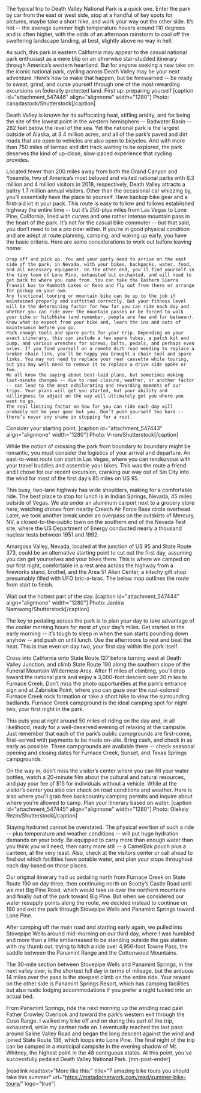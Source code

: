The typical trip to Death Valley National Park is a quick one. Enter the park by car from the east or west side, stop at a handful of key spots for pictures, maybe take a short hike, and work your way out the other side. It’s hot -- the average summer high temperature hovers around 110 degrees and is often higher, with the odds of an afternoon rainstorm to cool off the sweltering landscape landing, at best, slightly above no way in hell.

As such, this park in eastern California may appear to the casual national park enthusiast as a mere blip on an otherwise star-studded itinerary through America’s western heartland. But for anyone seeking a new take on the iconic national park, cycling across Death Valley may be your next adventure. Here’s how to make that happen, but be forewarned -- be ready to sweat, grind, and curse yourself through one of the most rewarding excursions on federally protected land.
First up: preparing yourself
[caption id="attachment_547446" align="alignnone" width="1280"] Photo: canadastock/Shutterstock[/caption]

Death Valley is known for its suffocating heat, stifling aridity, and for being the site of the lowest point in the western hemisphere -- Badwater Basin -- 282 feet below the level of the sea. Yet the national park is the largest outside of Alaska, at 3.4 million acres, and all of the park’s paved and dirt roads that are open to vehicles are also open to bicycles. And with more than 750 miles of tarmac and dirt track waiting to be explored, the park deserves the kind of up-close, slow-paced experience that cycling provides.

Located fewer than 200 miles away from both the Grand Canyon and Yosemite, two of America’s most beloved and visited national parks with 6.3 million and 4 million visitors in 2018, respectively, Death Valley attracts a paltry 1.7 million annual visitors. Other than the occasional car whizzing by, you’ll essentially have the place to yourself. Have backup bike gear and a first-aid kit in your pack. This route is easy to follow and follows established highway the entire time -- but it’s 250-plus miles from Las Vegas to Lone Pine, California, lined with curves and one rather intense mountain pass in the heart of the park. It’s not for the casual bike commuter -- but that said, you don’t need to be a pro rider either. If you’re in good physical condition and are adept at route planning, camping, and waking up early, you have the basic criteria. Here are some considerations to work out before leaving home:

 	Drop off and pick up. You and your party need to arrive on the east side of the park, in Nevada, with your bikes, backpacks, water, food, and all necessary equipment. On the other end, you’ll find yourself in the tiny town of Lone Pine, exhausted but enchanted, and will need to get back to where you came from. You can take the Eastern Sierra Transit bus to Mammoth Lakes or Reno and fly out from there or arrange for pickup on your own.
 	Any functional touring or mountain bike can be up to the job if maintained properly and outfitted correctly. But your fitness level will be the determining factor for how far you can ride each day and whether you can ride over the mountain passes or be forced to walk your bike or hitchhike (and remember, people are few and far between). Know what to expect from your bike and, learn the ins and outs of maintenance before you go.
 	Pack enough tools and spare parts for your trip. Depending on your exact itinerary, this can include a few spare tubes, a patch kit and pump, and various wrenches for screws, bolts, pedals, and perhaps even axles. If you find yourself on a remote dirt road needing to replace a broken chain link, you’ll be happy you brought a chain tool and spare links. You may not need to replace your rear cassette while touring, but you may well need to remove it to replace a drive side spoke or two.
 	We all know the saying about best-laid plans, but sometimes making last-minute changes -- due to road closure, weather, or another factor -- can lead to the most exhilarating and rewarding moments of our trips. Your plans will get you started, but your ability and willingness to adjust on the way will ultimately get you where you want to go.
 	The real limiting factor on how far you can ride each day will probably not be your gear but you. Don’t push yourself too hard -- there’s never any shame in stopping for a rest.

Consider your starting point.
[caption id="attachment_547443" align="alignnone" width="1280"] Photo: V-ron/Shutterstock[/caption]

While the notion of crossing the park from boundary to boundary might be romantic, you must consider the logistics of your arrival and departure. An east-to-west route can start in Las Vegas, where you can rendezvous with your travel buddies and assemble your bikes. This was the route a friend and I chose for our recent excursion, cranking our way out of Sin City into the wind for most of the first day’s 85 miles on US 95.

This busy, two-lane highway has wide shoulders, making for a comfortable ride. The best place to stop for lunch is in Indian Springs, Nevada, 45 miles outside of Vegas. We ate under an aluminum carport next to a grocery store here, watching drones from nearby Creech Air Force Base circle overhead. Later, we took another break under an overpass on the outskirts of Mercury, NV, a closed-to-the-public town on the southern end of the Nevada Test site, where the US Department of Energy conducted nearly a thousand nuclear tests between 1951 and 1992.

Amargosa Valley, Nevada, located at the junction of US 95 and State Route 373, could be an alternative starting point to cut out the first day, assuming you can get yourselves and your bikes there. This is where we camped on our first night, comfortable in a rest area across the highway from a fireworks stand, brothel, and the Area 51 Alien Center, a kitschy gift shop presumably filled with UFO bric-a-brac. The below map outlines the route from start to finish.


Wait out the hottest part of the day.
[caption id="attachment_547444" align="alignnone" width="1280"] Photo: Jantira Namwong/Shutterstock[/caption]

The key to pedaling across the park is to plan your day to take advantage of the cooler morning hours for most of your day’s miles. Get started in the early morning -- it’s tough to sleep in when the sun starts pounding down anyhow -- and push on until lunch. Use the afternoons to rest and beat the heat. This is true even on day two, your first day within the park itself.

Cross into California onto State Route 127 before turning west at Death Valley Junction, and climb State Route 190 along the southern slope of the Funeral Mountain Wilderness Area. After 11 miles of climbing, you’ll drop toward the national park and enjoy a 3,000-foot descent over 20 miles to Furnace Creek. Don’t miss the photo opportunities at the park’s entrance sign and at Zabriskie Point, where you can gaze over the rust-colored Furnace Creek rock formation or take a short hike to view the surrounding badlands. Furnace Creek campground is the ideal camping spot for night two, your first night in the park.

This puts you at right around 50 miles of riding on the day and, in all likelihood, ready for a well-deserved evening of relaxing at the campsite. Just remember that each of the park’s public campgrounds are first-come, first-served with payments to be made on-site. Bring cash, and check in as early as possible. Three campgrounds are available there -- check seasonal opening and closing dates for Furnace Creek, Sunset, and Texas Springs campgrounds.

On the way in, don’t miss the visitor’s center where you can fill your water bottles, watch a 20-minute film about the cultural and natural resources, and pay your fee of $15 for individuals without a vehicle. While at the visitor’s center you also can check on road conditions and weather. Here is also where you’ll grab free backcountry camping permits and inquire about where you’re allowed to camp.
Plan your itinerary based on water.
[caption id="attachment_547445" align="alignnone" width="1280"] Photo: Oleksiy Rezin/Shutterstock[/caption]

Staying hydrated cannot be overstated. The physical exertion of such a ride -- plus temperature and weather conditions -- will put huge hydration demands on your body. Be equipped to carry more than enough water than you think you will need, then carry more still -- a CamelBak pouch plus a canteen, at the very least. Also, check at the visitors center or call ahead to find out which facilities have potable water, and plan your stops throughout each day based on those places.

Our original itinerary had us pedaling north from Furnace Creek on State Route 190 on day three, then continuing north on Scotty’s Castle Road until we met Big Pine Road, which would take us over the northern mountains and finally out of the park toward Big Pine. But when we considered our water resupply points along the route, we decided instead to continue on 190 and exit the park through Stovepipe Wells and Panamint Springs toward Lone Pine.

After camping off the main road and starting early again, we pulled into Stovepipe Wells around mid-morning on our third day, where I was humbled and more than a little embarrassed to be standing outside the gas station with my thumb out, trying to hitch a ride over 4,956-foot Towne Pass, the saddle between the Panamint Range and the Cottonwood Mountains.

The 30-mile section between Stovepipe Wells and Panamint Springs, in the next valley over, is the shortest full day in terms of mileage, but the arduous 14 miles over the pass is the steepest climb on the entire ride. Your reward on the other side is Panamint Springs Resort, which has camping facilities but also rustic lodging accommodations if you prefer a night tucked into an actual bed.

From Panamint Springs, ride the next morning up the winding road past Father Crowley Overlook and toward the park’s western exit through the Coso Range. I walked my bike off and on during this part of the trip, exhausted, while my partner rode on. I eventually reached the last pass around Saline Valley Road and began the long descent against the wind and joined State Route 136, which loops into Lone Pine. The final night of the trip can be camped in a municipal campsite in the evening shadow of Mt. Whitney, the highest point in the 48 contiguous states. At this point, you've successfully pedaled Death Valley National Park. [mn-post-ender]

[readlink readtext="More like this:" title="7 amazing bike tours you should take this summer" url="https://matadornetwork.com/read/summer-bike-tours/" logo="true"]